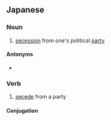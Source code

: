 ==Japanese==
{{ja-kanjitab|り|とう|yomi=on}}

===Noun===
{{ja-noun|りとう}}

# {{lb|ja|politics|sort=りとう}} [[secession]] from one's political [[party]]

====Antonyms====
* {{ja-r|入党|にゅうとう}}

===Verb===
{{ja-verb-suru|tr=intrans|りとう}}

# [[secede]] from a party

====Conjugation====
{{ja-suru|りとう}}